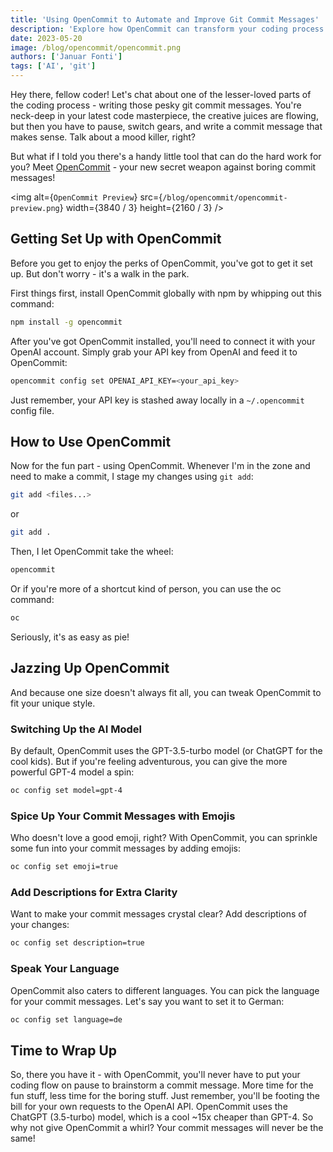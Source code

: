 ```yaml
---
title: 'Using OpenCommit to Automate and Improve Git Commit Messages'
description: 'Explore how OpenCommit can transform your coding process by automating and enhancing your Git commit messages. Discover the benefits of this AI-powered tool and how to set it up in a breeze.'
date: 2023-05-20
image: /blog/opencommit/opencommit.png
authors: ['Januar Fonti']
tags: ['AI', 'git']
---
```


Hey there, fellow coder! Let's chat about one of the lesser-loved parts of the coding process - writing those pesky git commit messages. You're neck-deep in your latest code masterpiece, the creative juices are flowing, but then you have to pause, switch gears, and write a commit message that makes sense. Talk about a mood killer, right?

But what if I told you there's a handy little tool that can do the hard work for you? Meet <a href="https://github.com/di-sukharev/opencommit" target="_blank" className="underline underline-offset-4">OpenCommit</a> - your new secret weapon against boring commit messages!

<img
  alt={`OpenCommit Preview`}
  src={`/blog/opencommit/opencommit-preview.png`}
  width={3840 / 3}
  height={2160 / 3}
/>

## Getting Set Up with OpenCommit

Before you get to enjoy the perks of OpenCommit, you've got to get it set up. But don't worry - it's a walk in the park.

First things first, install OpenCommit globally with npm by whipping out this command:

```bash
npm install -g opencommit
```

After you've got OpenCommit installed, you'll need to connect it with your OpenAI account. Simply grab your API key from OpenAI and feed it to OpenCommit:

```bash
opencommit config set OPENAI_API_KEY=<your_api_key>
```

Just remember, your API key is stashed away locally in a `~/.opencommit` config file.

## How to Use OpenCommit

Now for the fun part - using OpenCommit. Whenever I'm in the zone and need to make a commit, I stage my changes using `git add`:

```bash
git add <files...>
```

or

```bash
git add .
```

Then, I let OpenCommit take the wheel:

```bash
opencommit
```

Or if you're more of a shortcut kind of person, you can use the oc command:
  
```bash
oc
```

Seriously, it's as easy as pie!

## Jazzing Up OpenCommit

And because one size doesn't always fit all, you can tweak OpenCommit to fit your unique style.

### Switching Up the AI Model
By default, OpenCommit uses the GPT-3.5-turbo model (or ChatGPT for the cool kids). But if you're feeling adventurous, you can give the more powerful GPT-4 model a spin:
  
```bash
oc config set model=gpt-4
```

### Spice Up Your Commit Messages with Emojis

Who doesn't love a good emoji, right? With OpenCommit, you can sprinkle some fun into your commit messages by adding emojis:

```bash
oc config set emoji=true
```

### Add Descriptions for Extra Clarity

Want to make your commit messages crystal clear? Add descriptions of your changes:

```bash
oc config set description=true
```

### Speak Your Language

OpenCommit also caters to different languages. You can pick the language for your commit messages. Let's say you want to set it to German:

```bash
oc config set language=de
```

## Time to Wrap Up

So, there you have it - with OpenCommit, you'll never have to put your coding flow on pause to brainstorm a commit message. More time for the fun stuff, less time for the boring stuff. Just remember, you'll be footing the bill for your own requests to the OpenAI API. OpenCommit uses the ChatGPT (3.5-turbo) model, which is a cool ~15x cheaper than GPT-4. So why not give OpenCommit a whirl? Your commit messages will never be the same!